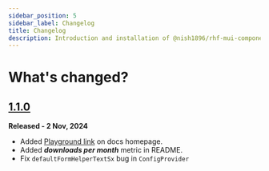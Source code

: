 ```yaml
---
sidebar_position: 5
sidebar_label: Changelog
title: Changelog
description: Introduction and installation of @nish1896/rhf-mui-components package.
---
```


# **What's changed?**

## [1.1.0](https://github.com/nishkohli96/rhf-mui-components/tree/v1.1.0)

**Released - 2 Nov, 2024**

- Added [Playground link](https://codesandbox.io/p/devbox/rhf-mui-components-examples-y8lj9l) on docs homepage.
- Added ***downloads per month*** metric in README.
- Fix `defaultFormHelperTextSx` bug in `ConfigProvider`